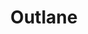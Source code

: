 ---
title: Outlane 
slug: outlane
site: Outlane
show: ./images/show.png
siteUrl: https://outlane.co/topics/freebie/
description: Free design resources for your personal and commercial projects. Hand-crafted by Outlane.
tags: [free,paid]
rating: 14
---